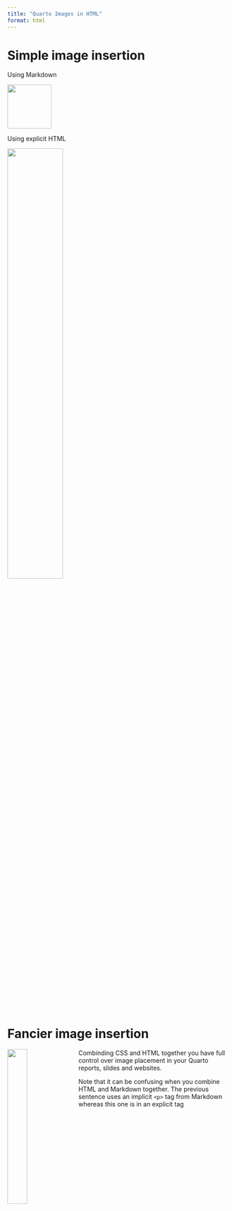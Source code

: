 ```yaml
---
title: "Quarto Images in HTML"
format: html
---
```


# Simple image insertion

Using Markdown

![](lil-logo.png){width="100px"}

Using explicit HTML

<img src="lil-logo.png" width="50%"/>

# Fancier image insertion

::: {.container}

<img style="float: left; margin-right: 10px;" src="lil-logo.png" width="30%">

Combinding CSS and HTML together you have full control over image placement in your Quarto reports, slides and websites.

<p>Note that it can be confusing when you combine HTML and Markdown together. The previous sentence uses an implicit `<p>` tag from Markdown whereas this one is in an explicit tag</p>

:::